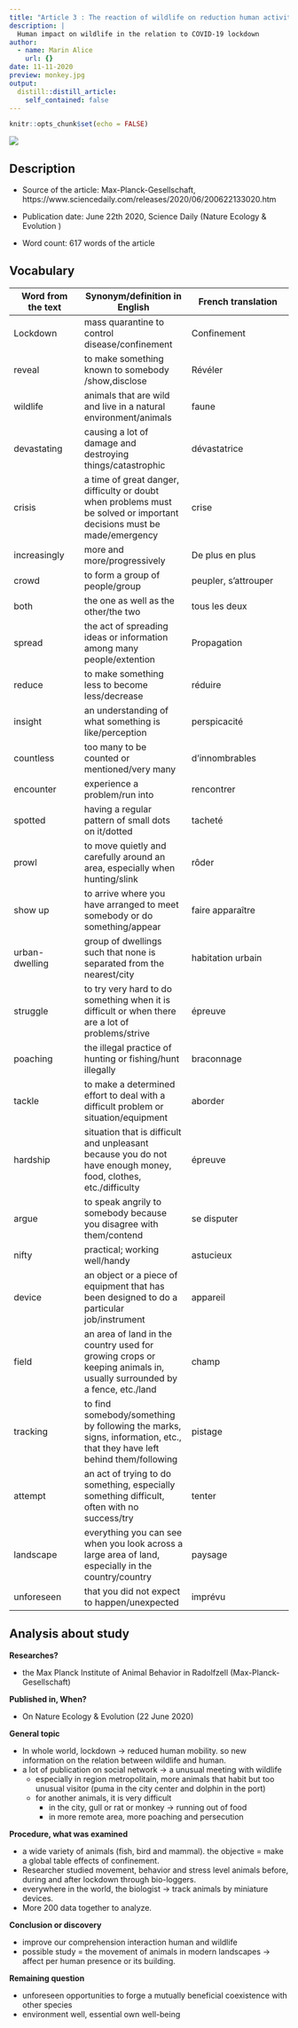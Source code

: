 ```yaml
---
title: "Article 3 : The reaction of wildlife on reduction human activity "
description: |
  Human impact on wildlife in the relation to COVID-19 lockdown
author:
  - name: Marin Alice
    url: {}
date: 11-11-2020
preview: monkey.jpg
output:
  distill::distill_article:
    self_contained: false
---
```


```r
knitr::opts_chunk$set(echo = FALSE)
```

![](monkey.jpg)

## Description

* Source of the article: Max-Planck-Gesellschaft, https://www.sciencedaily.com/releases/2020/06/200622133020.htm

* Publication date: June 22th 2020, Science Daily (Nature Ecology & Evolution )

* Word count: 617 words of the article

## Vocabulary

**Word from the text** | **Synonym/definition in English** | **French translation**
-----------------------|-----------------------------------|---------------------------------
Lockdown               |mass quarantine to control disease/confinement |Confinement
reveal                 |to make something known to somebody /show,disclose |Révéler
wildlife               |animals that are wild and live in a natural environment/animals |faune
devastating            |causing a lot of damage and destroying things/catastrophic |dévastatrice
crisis                 |a time of great danger, difficulty or doubt when problems must be solved or important decisions must be made/emergency |crise
increasingly           |more and more/progressively |De plus en plus
crowd                  |to form a group of people/group |peupler, s'attrouper
both                   |the one as well as the other/the two |tous les deux 
spread                 | the act of spreading ideas or information among many people/extention |Propagation
reduce                 |to make something less to become less/decrease |réduire
insight                |an understanding of what something is like/perception |perspicacité
countless              |too many to be counted or mentioned/very many |d'innombrables
encounter              |experience a problem/run into |rencontrer
spotted                |having a regular pattern of small dots on it/dotted |tacheté
prowl                  |to move quietly and carefully around an area, especially when hunting/slink |rôder
show up                |to arrive where you have arranged to meet somebody or do something/appear |faire apparaître
urban-dwelling         |group of dwellings such that none is separated from the nearest/city |habitation urbain
struggle               |to try very hard to do something when it is difficult or when there are a lot of problems/strive |épreuve
poaching               |the illegal practice of hunting or fishing/hunt illegally |braconnage
tackle                 |to make a determined effort to deal with a difficult problem or situation/equipment |aborder
hardship               |situation that is difficult and unpleasant because you do not have enough money, food, clothes, etc./difficulty |épreuve
argue                  |to speak angrily to somebody because you disagree with them/contend |se disputer
nifty                  |practical; working well/handy |astucieux
device                 |an object or a piece of equipment that has been designed to do a particular job/instrument |appareil
field                  |an area of land in the country used for growing crops or keeping animals in, usually surrounded by a fence, etc./land |champ
tracking               | to find somebody/something by following the marks, signs, information, etc., that they have left behind them/following |pistage
attempt                |an act of trying to do something, especially something difficult, often with no success/try |tenter
landscape              |everything you can see when you look across a large area of land, especially in the country/country |paysage
unforeseen             |that you did not expect to happen/unexpected |imprévu

## Analysis about study

**Researches?**

  * the Max Planck Institute of Animal Behavior in Radolfzell (Max-Planck-Gesellschaft)

**Published in, When?**

  * On Nature Ecology & Evolution (22 June 2020)

**General topic**

  * In whole world, lockdown -> reduced human mobility. so new information on the relation between wildlife and human.
  * a lot of publication on social network -> a unusual meeting with wildlife
    * especially in region metropolitain, more animals that habit but too unusual visitor (puma in the city center and dolphin in the port)
    * for another animals, it is very difficult
      * in the city, gull or rat or monkey -> running out of food
      * in more remote area, more poaching and persecution

**Procedure, what was examined**

  * a wide variety of animals (fish, bird and mammal). the objective = make a global table effects of confinement.
  * Researcher studied movement, behavior and stress level animals before, during and after lockdown through bio-loggers.
  * everywhere in the world, the biologist -> track animals by miniature devices.
  * More 200 data together to analyze.

**Conclusion or discovery**

  * improve our comprehension interaction human and wildlife
  * possible study = the movement of animals in modern landscapes -> affect per human presence or its building.

**Remaining question**

  * unforeseen opportunities to forge a mutually beneficial coexistence with other species
  * environment well, essential own well-being

